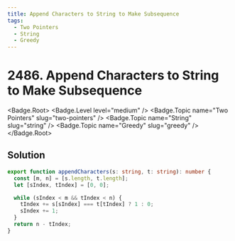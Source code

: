 ```yaml
---
title: Append Characters to String to Make Subsequence
tags:
  - Two Pointers
  - String
  - Greedy
---
```


# 2486. Append Characters to String to Make Subsequence

<Badge.Root>
  <Badge.Level level="medium" />
  <Badge.Topic name="Two Pointers" slug="two-pointers" />
  <Badge.Topic name="String" slug="string" />
  <Badge.Topic name="Greedy" slug="greedy" />
</Badge.Root>

## Solution

```typescript filename="solution.ts" copy
export function appendCharacters(s: string, t: string): number {
  const [m, n] = [s.length, t.length];
  let [sIndex, tIndex] = [0, 0];

  while (sIndex < m && tIndex < n) {
    tIndex += s[sIndex] === t[tIndex] ? 1 : 0;
    sIndex += 1;
  }
  return n - tIndex;
}
```

<ProblemLink
  codingSite="leetcode"
  href="https://leetcode.com/problems/append-characters-to-string-to-make-subsequence"
  title="Append Characters to String to Make Subsequence"
/>
